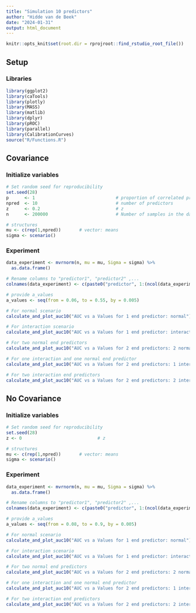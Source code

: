 ```yaml
---
title: "Simulation 10 predictors"
author: "Hidde van de Beek"
date: "2024-01-31"
output: html_document
---
```

```r
knitr::opts_knit$set(root.dir = rprojroot::find_rstudio_root_file())
```

## Setup
### Libraries
```r
library(ggplot2)
library(caTools)
library(plotly)
library(MASS)
library(matlib)
library(dplyr)
library(pROC)
library(parallel)
library(CalibrationCurves)
source("R/Functions.R")
```

## Covariance
### Initialize variables
```r
# Set random seed for reproducibility
set.seed(28)
p      <- 1                               # proportion of correlated predictors
npred  <- 10                              # number of predictors
z      <- 0.2                             # z 
n      <- 200000                          # Number of samples in the dataset

# structures
mu <- c(rep(1,npred))       # vector: means
sigma <- scenario()         
```

### Experiment
```r
data_experiment <- mvrnorm(n, mu = mu, Sigma = sigma) %>%
  as.data.frame()

# Rename columns to "predictor1", "predictor2" ,...
colnames(data_experiment) <- c(paste0("predictor", 1:(ncol(data_experiment))))

# provide a_values
a_values <- seq(from = 0.06, to = 0.55, by = 0.005)

# For normal scenario
calculate_and_plot_auc10("AUC vs a Values for 1 end predictor: normal")

# For interaction scenario
calculate_and_plot_auc10("AUC vs a Values for 1 end predictor: interaction")

# For two normal end predictors
calculate_and_plot_auc10("AUC vs a Values for 2 end predictors: 2 normal")

# For one interaction and one normal end predictor
calculate_and_plot_auc10("AUC vs a Values for 2 end predictors: 1 interaction & 1 normal")

# For two interaction end predictors
calculate_and_plot_auc10("AUC vs a Values for 2 end predictors: 2 interaction")
```

## No Covariance
### Initialize variables
```r
# Set random seed for reproducibility
set.seed(28)
z <- 0                             # z 

# structures
mu <- c(rep(1,npred))       # vector: means
sigma <- scenario()   
```

### Experiment
```r
data_experiment <- mvrnorm(n, mu = mu, Sigma = sigma) %>%
  as.data.frame()

# Rename columns to "predictor1", "predictor2" ,...
colnames(data_experiment) <- c(paste0("predictor", 1:(ncol(data_experiment))))

# provide a_values
a_values <- seq(from = 0.08, to = 0.9, by = 0.005)

# For normal scenario
calculate_and_plot_auc10("AUC vs a Values for 1 end predictor: normal")

# For interaction scenario
calculate_and_plot_auc10("AUC vs a Values for 1 end predictor: interaction")

# For two normal end predictors
calculate_and_plot_auc10("AUC vs a Values for 2 end predictors: 2 normal")

# For one interaction and one normal end predictor
calculate_and_plot_auc10("AUC vs a Values for 2 end predictors: 1 interaction & 1 normal")

# For two interaction end predictors
calculate_and_plot_auc10("AUC vs a Values for 2 end predictors: 2 interaction")
```
